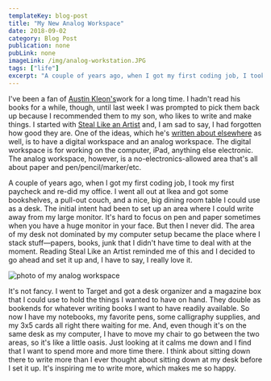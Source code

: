 ```yaml
---
templateKey: blog-post
title: "My New Analog Workspace"
date: 2018-09-02
category: Blog Post
publication: none
pubLink: none
imageLink: /img/analog-workstation.JPG
tags: ["life"]
excerpt: "A couple of years ago, when I got my first coding job, I took my first paycheck and re-did my office. I went all out at Ikea and got some bookshelves, a pull-out couch, and a nice, big dining room table I could use as a desk. The initial intent had been to set up an area where I could write away from my large monitor. But then I never did."
---
```

I've been a fan of [Austin Kleon's](https://austinkleon.com/)work for a long time. I hadn't read his books for a while, though, until last week I was prompted to pick them back up because I recommended them to my son, who likes to write and make things. I started with [Steal Like an Artist](https://austinkleon.com/steal/) and, I am sad to say, I had forgotten how good they are.  One of the ideas, which he's [written about elsewhere](http://fromyourdesks.com/2011/05/19/austin-kleon/) as well, is to have a digital workspace and an analog workspace. The digital workspace is for working on the computer, iPad, anything else electronic. The analog workspace, however, is a no-electronics-allowed area that's all about paper and pen/pencil/marker/etc. 

A couple of years ago, when I got my first coding job, I took my first paycheck and re-did my office. I went all out at Ikea and got some bookshelves, a pull-out couch, and a nice, big dining room table I could use as a desk. The initial intent had been to set up an area where I could write away from my large monitor. It's hard to focus on pen and paper sometimes when you have a huge monitor in your face. But then I never did. The area of my desk not dominated by my computer setup became the place where I stack stuff—papers, books, junk that I didn't have time to deal with at the moment. Reading Steal Like an Artist reminded me of this and I decided to go ahead and set it up and, I have to say, I really love it.

![photo of my analog workspace](./img/analog-workstation.JPG)

It's not fancy. I went to Target and got a desk organizer and a magazine box that I could use to hold the things I wanted to have on hand. They double as bookends for whatever writing books I want to have readily available. So now I have my notebooks, my favorite pens, some calligraphy supplies, and my 3x5 cards all right there waiting for me. And, even though it's on the same desk as my computer, I have to move my chair to go between the two areas, so it's like a little oasis. Just looking at it calms me down and I find that I want to spend more and more time there. I think about sitting down there to write more than I ever thought about sitting down at my desk before I set it up. It's inspiring me to write more, which makes me so happy.
